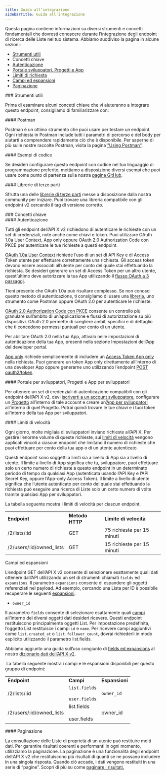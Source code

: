 ```yaml
---
title: Guida all’integrazione
sidebarTitle: Guida all’integrazione
---
```



Questa pagina contiene informazioni su diversi strumenti e concetti fondamentali che dovresti conoscere durante l’integrazione degli endpoint di ricerca delle Liste nel tuo sistema. Abbiamo suddiviso la pagina in alcune sezioni:

- [Strumenti utili](#helpful)
- Concetti chiave
- [Autenticazione](#authentication)
- [Portale sviluppatori, Progetti e App](#portal)
- [Limiti di richiesta](#limits)
- [Campi ed espansioni](#fields)
- [Paginazione](#pagination)

<div id="helpful-tools">
  ### Strumenti utili
</div>

Prima di esaminare alcuni concetti chiave che vi aiuteranno a integrare questo endpoint, consigliamo di familiarizzare con:

<div id="postman">
  #### Postman
</div>

Postman è un ottimo strumento che puoi usare per testare un endpoint. Ogni richiesta in Postman include tutti i parametri di percorso e del body per aiutarti a comprendere rapidamente ciò che è disponibile. Per saperne di più sulle nostre raccolte Postman, visita la pagina ["Using Postman"](/it/tutorials/postman-getting-started). 

<div id="code-samples">
  #### Esempi di codice
</div>

Se desideri configurare questo endpoint con codice nel tuo linguaggio di programmazione preferito, mettiamo a disposizione diversi esempi che puoi usare come punto di partenza sulla nostra [pagina GitHub](https://github.com/xdevplatform/Twitter-API-v2-sample-code).

<div id="third-party-libraries">
  #### Librerie di terze parti
</div>

Sfrutta una delle [librerie di terze parti](/it/x-api/tools-and-libraries/overview) messe a disposizione dalla nostra community per iniziare. Puoi trovare una libreria compatibile con gli endpoint v2 cercando il tag di versione corretto.

<div id="key-concepts">
  ### Concetti chiave
</div>

<div id="authentication">
  #### Autenticazione
</div>

Tutti gli endpoint dell’API X v2 richiedono di autenticare le richieste con un set di credenziali, note anche come chiavi e token. Puoi utilizzare OAuth 1.0a User Context, App only oppure OAuth 2.0 Authorization Code con PKCE per autenticare le tue richieste a questi endpoint.

[OAuth 1.0a User Context](/it/resources/fundamentals/authentication#oauth-1-0a-user-context) richiede l’uso di un set di API Key e di Access Token utente per effettuare correttamente una richiesta. Gli access token devono essere associati all’utente per conto del quale stai effettuando la richiesta. Se desideri generare un set di Access Token per un altro utente, quest’ultimo deve autorizzare la tua App utilizzando il [flusso OAuth a 3 passaggi](/it/resources/fundamentals/authentication#obtaining-access-tokens-using-3-legged-oauth-flow).

Tieni presente che OAuth 1.0a può risultare complesso. Se non conosci questo metodo di autenticazione, ti consigliamo di usare una [libreria](/it/x-api/tools-and-libraries/overview), uno strumento come Postman oppure OAuth 2.0 per autenticare le richieste.

[OAuth 2.0 Authorization Code con PKCE](/it/resources/fundamentals/authentication#oauth-2-0-authorization-code-flow-with-pkce-2) consente un controllo più granulare sull’ambito di un’applicazione e flussi di autorizzazione su più dispositivi. OAuth 2.0 permette di scegliere ambiti specifici e di dettaglio che ti concedono permessi puntuali per conto di un utente.

Per abilitare OAuth 2.0 nella tua App, attivalo nelle impostazioni di autenticazione della tua App, presenti nella sezione Impostazioni dell’App del developer portal.

[App only](/it/resources/fundamentals/authentication#bearer-token-also-known-as-app-only) richiede semplicemente di includere un [Access Token App only](/it/resources/fundamentals/authentication#app-only-authentication-and-oauth-2-0-bearer-token) nella richiesta. Puoi generare un token App only direttamente all’interno di una developer App oppure generarne uno utilizzando l’endpoint [POST oauth2/token](/it/resources/fundamentals/authentication#post-oauth2-token).

<div id="developer-portal-projects-and-developer-apps">
  #### Portale per sviluppatori, Progetti e App per sviluppatori
</div>

Per ottenere un set di credenziali di autenticazione compatibili con gli endpoint dell’API X v2, devi [iscriverti a un account sviluppatore](https://developer.x.com/en/portal/petition/essential/basic-info), configurare un [Progetto](/it/resources/fundamentals/projects) all’interno di tale account e creare un’[App per sviluppatori](/it/resources/fundamentals/developer-apps) all’interno di quel Progetto. Potrai quindi trovare le tue chiavi e i tuoi token all’interno della tua App per sviluppatori.
 

<div id="rate-limits">
  #### Limiti di velocità
</div>

Ogni giorno, molte migliaia di sviluppatori inviano richieste all’API X. Per gestire l’enorme volume di queste richieste, sui [limiti di velocità](/it/x-api/fundamentals/rate-limits) vengono applicati vincoli a ciascun endpoint che limitano il numero di richieste che puoi effettuare per conto della tua app o di un utente autenticato. 

Questi endpoint sono soggetti a limiti sia a livello di App sia a livello di utente. Il limite a livello di App significa che tu, sviluppatore, puoi effettuare solo un certo numero di richieste a questo endpoint in un determinato periodo di tempo da qualsiasi App (autenticata usando l’API Key e l’API Secret Key, oppure l’App-only Access Token). Il limite a livello di utente significa che l’utente autenticato per conto del quale stai effettuando la richiesta può eseguire una ricerca di Liste solo un certo numero di volte tramite qualsiasi App per sviluppatori.

La tabella seguente mostra i limiti di velocità per ciascun endpoint.

|     |     |     |
| :--- | :--- | :--- |
| **Endpoint** | **Metodo HTTP** | **Limite di velocità** |
| /2/lists/:id | GET | 75 richieste per 15 minuti |
| /2/users/:id/owned\_lists | GET | 15 richieste per 15 minuti |

Campi ed espansioni

L’endpoint GET dell’API X v2 consente di selezionare esattamente quali dati ottenere dall’API utilizzando un set di strumenti chiamati `fields` ed `expansions`. Il parametro `expansions` consente di espandere gli oggetti referenziati nel payload. Ad esempio, cercando una Lista per ID è possibile recuperare le seguenti [espansioni](/it/x-api/fundamentals/expansions):

- `owner_id`

Il parametro `fields` consente di selezionare esattamente quali [campi](/it/x-api/fundamentals/fields) all’interno dei diversi oggetti dati desideri ricevere. Questi endpoint restituiscono principalmente oggetti List. Per impostazione predefinita, l’oggetto List restituisce i campi `id` e `name`. Per ricevere campi aggiuntivi come `list.created_at` o `list.follower_count`, dovrai richiederli in modo esplicito utilizzando il parametro list.fields. 

Abbiamo aggiunto una guida sull’uso congiunto di [fields ed expansions](/it/x-api/fundamentals/data-dictionary#how-to-use-fields-and-expansions) al nostro [dizionario dati dell’API X v2](/it/x-api/fundamentals/data-dictionary).

 La tabella seguente mostra i campi e le espansioni disponibili per questo gruppo di endpoint:

|     |     |     |
| :--- | :--- | :--- |
| **Endpoint** | **Campi** | **Espansioni** |
| /2/lists/:id | `list.fields`<br /><br />`user.fields` | `owner_id` |
| /2/users/:id/owned\_lists | list.fields<br /><br />user.fields | owner\_id |

<div id="pagination">
  #### Paginazione
</div>

La consultazione delle Liste di proprietà di un utente può restituire molti dati. Per garantire risultati coerenti e performanti in ogni momento, utilizziamo la paginazione. La paginazione è una funzionalità degli endpoint dell’API X v2 che restituiscono più risultati di quanti se ne possano includere in una singola risposta. Quando ciò accade, i dati vengono restituiti in una serie di “pagine”. Scopri di più su come [paginare i risultati.](/it/x-api/fundamentals/pagination)